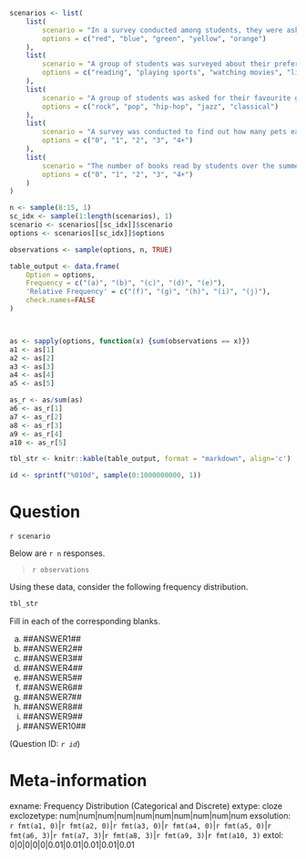 ```r

scenarios <- list(
    list(
        scenario = "In a survey conducted among students, they were asked about their favourite colors. The options were red, blue, green, yellow, and orange.",
        options = c("red", "blue", "green", "yellow", "orange")
    ),
    list(
        scenario = "A group of students was surveyed about their preferred leisure activities. The options included reading, playing sports, watching movies, listening to music, and playing video games.",
        options = c("reading", "playing sports", "watching movies", "listening to music", "playing video games")
    ),
    list(
        scenario = "A group of students was asked for their favourite genre of music from rock, pop, hip-hop, jazz, and classical.",
        options = c("rock", "pop", "hip-hop", "jazz", "classical")
    ),
    list(
        scenario = "A survey was conducted to find out how many pets each household owns.",
        options = c("0", "1", "2", "3", "4+")
    ),
    list(
        scenario = "The number of books read by students over the summer break was collected.",
        options = c("0", "1", "2", "3", "4+")
    )
)

n <- sample(8:15, 1)
sc_idx <- sample(1:length(scenarios), 1)
scenario <- scenarios[[sc_idx]]$scenario
options <- scenarios[[sc_idx]]$options

observations <- sample(options, n, TRUE)

table_output <- data.frame(
    Option = options,
    Frequency = c("(a)", "(b)", "(c)", "(d)", "(e)"),
    'Relative Frequency' = c("(f)", "(g)", "(h)", "(i)", "(j)"),
    check.names=FALSE
)



as <- sapply(options, function(x) {sum(observations == x)})
a1 <- as[1]
a2 <- as[2]
a3 <- as[3]
a4 <- as[4]
a5 <- as[5]

as_r <- as/sum(as)
a6 <- as_r[1]
a7 <- as_r[2]
a8 <- as_r[3]
a9 <- as_r[4]
a10 <- as_r[5]

tbl_str <- knitr::kable(table_output, format = "markdown", align='c')

id <- sprintf("%010d", sample(0:1000000000, 1))

```

Question
========
`r scenario`

Below are `r n` responses. 

> `r observations`

Using these data, consider the following frequency distribution. 

```r
tbl_str
```

Fill in each of the corresponding blanks.

(a) ##ANSWER1##
(b) ##ANSWER2##
(c) ##ANSWER3##
(d) ##ANSWER4##
(e) ##ANSWER5##
(f) ##ANSWER6##
(g) ##ANSWER7##
(h) ##ANSWER8##
(i) ##ANSWER9##
(j) ##ANSWER10##

(Question ID: *`r id`*)

Meta-information
================
exname: Frequency Distribution (Categorical and Discrete)
extype: cloze
exclozetype: num|num|num|num|num|num|num|num|num|num
exsolution: `r fmt(a1, 0)`|`r fmt(a2, 0)`|`r fmt(a3, 0)`|`r fmt(a4, 0)`|`r fmt(a5, 0)`|`r fmt(a6, 3)`|`r fmt(a7, 3)`|`r fmt(a8, 3)`|`r fmt(a9, 3)`|`r fmt(a10, 3)`
extol: 0|0|0|0|0|0.01|0.01|0.01|0.01|0.01